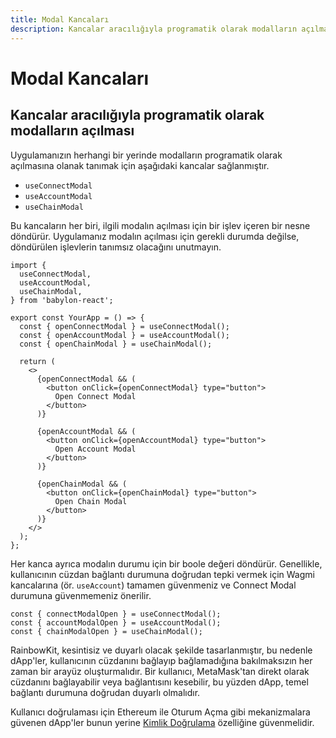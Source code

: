 ```yaml
---
title: Modal Kancaları
description: Kancalar aracılığıyla programatik olarak modalların açılması
---
```


# Modal Kancaları

## Kancalar aracılığıyla programatik olarak modalların açılması

Uygulamanızın herhangi bir yerinde modalların programatik olarak açılmasına olanak tanımak için aşağıdaki kancalar sağlanmıştır.

- `useConnectModal`
- `useAccountModal`
- `useChainModal`

Bu kancaların her biri, ilgili modalın açılması için bir işlev içeren bir nesne döndürür. Uygulamanız modalın açılması için gerekli durumda değilse, döndürülen işlevlerin tanımsız olacağını unutmayın.

```tsx
import {
  useConnectModal,
  useAccountModal,
  useChainModal,
} from 'babylon-react';

export const YourApp = () => {
  const { openConnectModal } = useConnectModal();
  const { openAccountModal } = useAccountModal();
  const { openChainModal } = useChainModal();

  return (
    <>
      {openConnectModal && (
        <button onClick={openConnectModal} type="button">
          Open Connect Modal
        </button>
      )}

      {openAccountModal && (
        <button onClick={openAccountModal} type="button">
          Open Account Modal
        </button>
      )}

      {openChainModal && (
        <button onClick={openChainModal} type="button">
          Open Chain Modal
        </button>
      )}
    </>
  );
};
```

Her kanca ayrıca modalın durumu için bir boole değeri döndürür. Genellikle, kullanıcının cüzdan bağlantı durumuna doğrudan tepki vermek için Wagmi kancalarına (ör. `useAccount`) tamamen güvenmeniz ve Connect Modal durumuna güvenmemeniz önerilir.

```tsx
const { connectModalOpen } = useConnectModal();
const { accountModalOpen } = useAccountModal();
const { chainModalOpen } = useChainModal();
```

RainbowKit, kesintisiz ve duyarlı olacak şekilde tasarlanmıştır, bu nedenle dApp'ler, kullanıcının cüzdanını bağlayıp bağlamadığına bakılmaksızın her zaman bir arayüz oluşturmalıdır. Bir kullanıcı, MetaMask'tan direkt olarak cüzdanını bağlayabilir veya bağlantısını kesebilir, bu yüzden dApp, temel bağlantı durumuna doğrudan duyarlı olmalıdır.

Kullanıcı doğrulaması için Ethereum ile Oturum Açma gibi mekanizmalara güvenen dApp'ler bunun yerine [Kimlik Doğrulama](/docs/authentication) özelliğine güvenmelidir.
